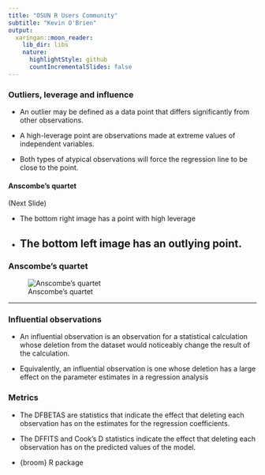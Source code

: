 ```yaml
---
title: "OSUN R Users Community"
subtitle: "Kevin O'Brien"
output:
  xaringan::moon_reader:
    lib_dir: libs
    nature:
      highlightStyle: github
      countIncrementalSlides: false
---
```


### Outliers, leverage and influence
* An outlier may be defined as a data point that differs significantly from other observations.

* A high-leverage point are observations made at extreme values of independent variables.

* Both types of atypical observations will force the regression line to be close to the point.


#### Anscombe's quartet
(Next Slide)

* The bottom right image has a point with high leverage
* The bottom left image has an outlying point.
---

### Anscombe's quartet



![Anscombe's quartet](AnscombeQuartet.PNG)

---

### Influential observations

* An influential observation is an observation for a statistical calculation whose deletion from the dataset would noticeably change the result of the calculation.

* Equivalently, an influential observation is one whose deletion has a large effect on the parameter estimates in a regression analysis


### Metrics

* The DFBETAS are statistics that indicate the effect that deleting each observation has on the estimates for the regression coefficients. 

* The DFFITS and Cook's D statistics indicate the effect that deleting each observation has on the predicted values of the model.

* {broom} R package

